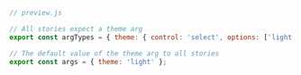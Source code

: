 ```js
// preview.js

// All stories expect a theme arg
export const argTypes = { theme: { control: 'select', options: ['light', 'dark'] } };

// The default value of the theme arg to all stories
export const args = { theme: 'light' };
```

